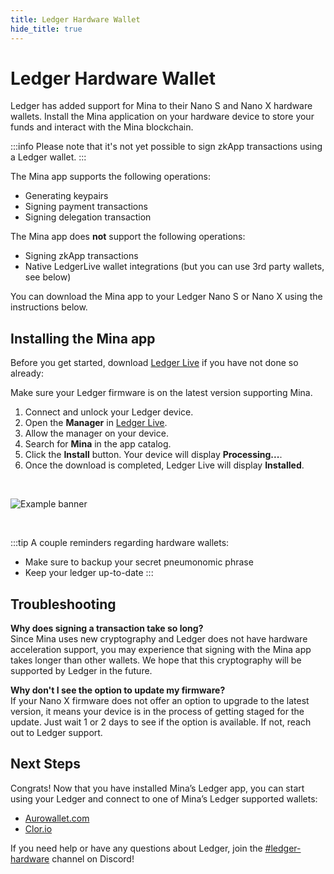 ```yaml
---
title: Ledger Hardware Wallet
hide_title: true
---
```


# Ledger Hardware Wallet

Ledger has added support for Mina to their Nano S and Nano X hardware wallets. Install the Mina application on your hardware device to store your funds and interact with the Mina blockchain.

:::info
Please note that it's not yet possible to sign zkApp transactions using a Ledger wallet.
:::

The Mina app supports the following operations:
- Generating keypairs
- Signing payment transactions
- Signing delegation transaction


The Mina app does **not** support the following operations:

- Signing zkApp transactions
- Native LedgerLive wallet integrations (but you can use 3rd party wallets, see below)

You can download the Mina app to your Ledger Nano S or Nano X using the instructions below.

## Installing the Mina app

Before you get started, download [Ledger Live](https://www.ledger.com/ledger-live/download) if you have not done so already:

Make sure your Ledger firmware is on the latest version supporting Mina.

1. Connect and unlock your Ledger device.
2. Open the **Manager** in [Ledger Live](https://support.ledger.com/hc/en-us/articles/4404382258961?docs=true).
3. Allow the manager on your device.
4. Search for **Mina** in the app catalog.
5. Click the **Install** button. Your device will display **Processing...**.
6. Once the download is completed, Ledger Live will display **Installed**.

<br />

![Example banner](/img/LedgerLive.png)

<br />

:::tip
A couple reminders regarding hardware wallets:

- Make sure to backup your secret pneumonomic phrase
- Keep your ledger up-to-date
:::

## Troubleshooting

**Why does signing a transaction take so long?** <br />
Since Mina uses new cryptography and Ledger does not have hardware acceleration support, you may experience that signing with the Mina app takes longer than other wallets. We hope that this cryptography will be supported by Ledger in the future.

**Why don't I see the option to update my firmware?** <br />
If your Nano X firmware does not offer an option to upgrade to the latest version, it means your device is in the process of getting staged for the update. Just wait 1 or 2 days to see if the option is available. If not, reach out to Ledger support.

## Next Steps

Congrats! Now that you have installed Mina’s Ledger app, you can start using your Ledger and connect to one of Mina’s Ledger supported wallets:

- [Aurowallet.com](https://www.aurowallet.com/)
- [Clor.io](https://clor.io/)

If you need help or have any questions about Ledger, join the [​​#ledger-hardware](https://discord.gg/KY5FayhCgr) channel on Discord!
